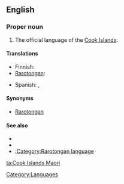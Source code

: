==English==

===Proper noun===
{{en-proper noun|sg=[[Cook Islands]] [[Maori]]}}

# The official language of the [[Cook Islands]].

====Translations====
{{trans-top|official language of the Cook Islands}}
* Finnish: {{t|fi|rarotonga}}
* [[Rarotongan]]: {{t|rar|Māori Kūki 'Āirani}}
{{trans-mid}}
* Spanish: {{t|es|maorí de Islas Cook|m}}, {{t|es|rarotongano|m}}
{{trans-bottom}}

====Synonyms====
* [[Rarotongan]]

====See also====
* {{ethnologue|code=rar}}
* {{pedialite|Cook Islands Maori}}
* [[:Category:Rarotongan language]]

[[Category:Languages]]

[[ta:Cook Islands Maori]]